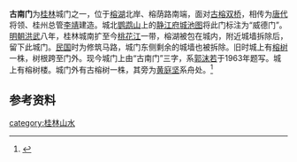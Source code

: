 '''古南门'''为[[桂林|桂林]]城门之一，位于[[榕湖|榕湖]]北岸、榕荫路南端，面对[[古榕双桥|古榕双桥]]，相传为[[唐代|唐代]]将领、桂州总管[[李靖|李靖]]建造。城北[[鹦鹉山|鹦鹉山]]上的[[静江府城池图|静江府城池图]]将此门标注为“威德门”。[[明朝|明朝]][[洪武|洪武]]八年，桂林城南扩至今[[桃花江|桃花江]]一带，榕湖被包在城内，附近城墙拆除后，留下此城门。[[中華民國|民国]]时为修筑马路，城门东侧剩余的城墙也被拆除。旧时城上有[[榕树|榕树]]一株，树根跨至门外。现今城门上由“古南门”三字，系[[郭沫若|郭沫若]]于1963年题写。城上有榕树楼。城门外有古榕树一株，其旁为[[黄庭坚|黄庭坚]]系舟处。<ref>{{Cite web |url=http://www.glljsh.com/lishiwenhua/46.html |title=古南门_桂林两江四湖景区欢迎您——官方网站，游览船票在线直销平台 |accessdate=2012-01-23 |archive-date=2012-04-18 |archive-url=https://web.archive.org/web/20120418022153/http://www.glljsh.com/lishiwenhua/46.html |dead-url=yes }}</ref>

==参考资料==
{{Reflist}}

[[category:桂林山水|category:桂林山水]]